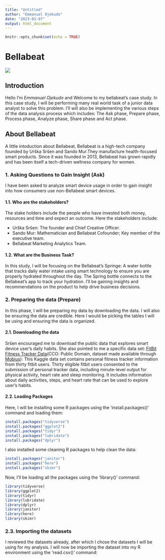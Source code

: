 ---
title: "Untitled"
author: "Emmanuel Ojekudo"
date: "2023-03-07"
output: html_document
---

```{r setup, include=FALSE}
knitr::opts_chunk$set(echo = TRUE)
```

# Bellabeat

![](https://encrypted-tbn0.gstatic.com/images?q=tbn:ANd9GcRLX-tdij_MQ7lDd2bjJxA5BGQra7ELOWAJklDKmQTE&s)

## Introduction

Hello I'm _Emmanuel Ojekudo_ and Welcome to my bellabeat's case study. 
In this case study, I will be performing many real world task of a junior data analyst to solve this problem. I'll will also be implementing the various steps of the data analysis process which includes: The Ask phase, Prepare phase, Process phase, Analyze phase, Share phase and Act phase.

## About Bellabeat

A little intoduction about Bellabeat, Bellabeat is a high-tech company founded by Urška Sršen and Sando Mur.They manufacture health-focused smart products. Since it was founded in 2013, Bellabeat has grown rapidly and has been itself a tech-driven wellness company for women.

### 1. Asking Questions to Gain Insight (Ask)

I have been asked to analyze smart device usage in order to gain insight into how consumers use non-Bellabeat smart devices.

#### 1.1. Who are the stakeholders?
The stake holders include the people who have invested both money, resources and time and expect an outcome. Here the stakeholders include:

-   Urška Sršen: The founder and Chief Creative Officer.
-   Sando Mur: Mathematician and Bellabeat Cofounder; Key member of the executive team.
-   Bellabeat Marketing Analytics Team.

#### 1.2. What are the Business Task?

In this study, I will be focusing on the Bellabeat's Springe: A water bottle that tracks daily water intake using smart technology to ensure you are properly hydrated throughout the day. The Spring bottle connects to the Bellabeat's app to track your hydration.
I'll be gaining insights and recommendations on the product to help drive business decisions. 

### 2. Preparing the data (Prepare)

In this phase, I will be preparing my data by downloading the data. I will also be ensuring the data are credible. Here I would be picking the tables I will be using and ensuring the data is organized.

#### 2.1. Downloading the data

Sršen encouraged me to download the public data that explores smart device user's daily habits. She also pointed to me a specific data set: [FitBit Fitness Tracker Data](https://www.kaggle.com/datasets/arashnic/fitbit)(CCO: Public Domain, dataset made available through [Mobius](https://www.kaggle.com/arashnic)): This Kaggle data set contains personal fitness tracker information from thirty fitbit users. Thirty eligible fitbit users consented to the submission of personal tracker data, including minute-level output for physical activity, heart rate and sleep monitoring. It includes information about daily activities, steps, and heart rate that can be used to explore user's habits.

#### 2.2. Loading Packages

Here, I will be installing some R packages using the 'install.packages()' command and loading them:

```{r Installing Packages, message=FALSE, warning=FALSE}
install.packages("tidyverse")
install.packages("ggplot2")
install.packages("tidyr")
install.packages("lubridate")
install.packages("dplyr")
```

I also installed some cleaning R packages to help clean the data:

```{r Installing Cleaning packages, message=FALSE, warning=FALSE}
install.packages("janitor")
install.packages("here")
install.packages("skimr")
```

Now, I'll be loading all the packages using the 'library()' command:

```{r Loading Installed Packages, message=FALSE, warning=FALSE}
library(tidyverse)
library(ggplot2)
library(tidyr)
library(lubridate)
library(dplyr)
library(janitor)
library(here)
library(skimr)
```

### 2.3. Importing the datasets

I reviewed the datasets already, after which I chose the datasets I will be using for my analysis. I will now be importing the dataset into my R environment using the 'read.csv()' command:

```{r}


```





